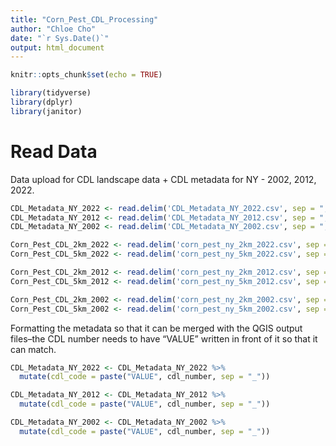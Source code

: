 ```yaml
---
title: "Corn_Pest_CDL_Processing"
author: "Chloe Cho"
date: "`r Sys.Date()`"
output: html_document
---
```


```r

knitr::opts_chunk$set(echo = TRUE)

library(tidyverse)
library(dplyr)
library(janitor)

```

# Read Data

Data upload for CDL landscape data + CDL metadata for NY - 2002, 2012, 2022. 

```r

CDL_Metadata_NY_2022 <- read.delim('CDL_Metadata_NY_2022.csv', sep = ",")
CDL_Metadata_NY_2012 <- read.delim('CDL_Metadata_NY_2012.csv', sep = ",")
CDL_Metadata_NY_2002 <- read.delim('CDL_Metadata_NY_2002.csv', sep = ",")

Corn_Pest_CDL_2km_2022 <- read.delim('corn_pest_ny_2km_2022.csv', sep = ",")
Corn_Pest_CDL_5km_2022 <- read.delim('corn_pest_ny_5km_2022.csv', sep = ",")

Corn_Pest_CDL_2km_2012 <- read.delim('corn_pest_ny_2km_2012.csv', sep = ",")
Corn_Pest_CDL_5km_2012 <- read.delim('corn_pest_ny_5km_2012.csv', sep = ",")

Corn_Pest_CDL_2km_2002 <- read.delim('corn_pest_ny_2km_2002.csv', sep = ",")
Corn_Pest_CDL_5km_2002 <- read.delim('corn_pest_ny_5km_2002.csv', sep = ",")

```

Formatting the metadata so that it can be merged with the QGIS output files--the CDL number needs to have "VALUE" written in front of it so that it can match.

```r

CDL_Metadata_NY_2022 <- CDL_Metadata_NY_2022 %>% 
  mutate(cdl_code = paste("VALUE", cdl_number, sep = "_"))

CDL_Metadata_NY_2012 <- CDL_Metadata_NY_2012 %>% 
  mutate(cdl_code = paste("VALUE", cdl_number, sep = "_"))

CDL_Metadata_NY_2002 <- CDL_Metadata_NY_2002 %>% 
  mutate(cdl_code = paste("VALUE", cdl_number, sep = "_"))

```










